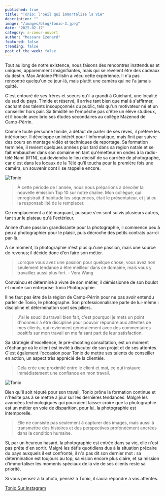 ```yaml
---
published: true
title: "Tonio: l'oeil qui immortalise la Vie"
description: ""
image: "/images/blog/tonio-3.jpeg"
date: "2025-02-17"
category: a-coeur-ouvert
author: "Messara Ezenard"
featured: false
trending: false
post_of_the_week: false
---
```


Tout au long de notre existence, nous faisons des rencontres inattendues et uniques,
apparemment insignifiantes, mais qui se révèlent être des cadeaux du destin. Max Antoine
Philistin a vécu cette expérience. Il n'a pas rencontré quelqu'un ce jour-là, mais plutôt
une caméra qui ne l'a jamais quitté.

C'est entouré de ses frères et soeurs qu'il a grandi à Guichard, une localité du sud du pays.
Timide et réservé, il arrive tant bien que mal à s'affirmer, cachant des talents insoupçonnés
du public, tels qu'un motivateur né et un conseiller hors pair. Sa timidité ne l'empêche pas
d'être un élève studieux, et il boucle avec brio ses études secondaires au collège Mazenod
de Camp-Pérrin.

Comme toute personne timide, à défaut de parler de ses rêves, il préfère les intérioriser. Il développe un intérêt pour l'informatique, mais finit par suivre des cours en montage vidéo et techniques de reportage. Sa formation terminée, il revient quelques années plus tard dans sa région natale et se fait embaucher dans son domaine en tant qu'émetteur en ondes à la radio-télé Nami (RTN), qui deviendra le lieu décisif de sa carrière de photographe, car c'est dans les locaux de la Télé qu'il toucha pour la première fois une caméra, un souvenir dont il se rappelle encore.

![Tonio](/images/blog/tonio.jpeg)

> À cette période de l'année, nous nous préparions à dévoiler la nouvelle émission Top 10 sur notre chaîne. Mon collègue, qui enregistrait d'habitude les séquences, était le présentateur, et j'ai eu la responsabilité de le remplacer.

Ce remplacement a été marquant, puisque s'en sont suivis plusieurs autres, tant sur le plateau qu'à l'extérieur.

Animé d'une passion grandissante pour la photographie, il commence peu à peu à photographier pour le plaisir, puis décroche des petits contrats par-ci par-là.

À ce moment, la photographie n'est plus qu'une passion, mais une source de revenus; il décide donc d'en faire son métier.

> Lorsque vous avez une passion pour quelque chose, vous avez non seulement tendance à être meilleur dans ce domaine, mais vous y travaillez aussi plus fort. - Vera Wang

Convaincu et déterminé à vivre de son métier, il démissionne de son boulot et monte son entreprise Tonio Photographie.

Il ne faut pas être de la région de Camp-Pérrin pour ne pas avoir entendu parler de Tonio, le photographe. Son professionnalisme parle de lui-même : discipline et détermination sont ses piliers.

> J'ai le souci du travail bien fait, c'est pourquoi je mets un point d'honneur à être discipliné pour pouvoir répondre aux attentes de mes clients, qui reviennent généralement avec des commentaires positifs sur mon travail en me faisant part de leur satisfaction.

Sa stratégie d'excellence, le pré-shooting consultation, est un moment d'échange où le client est invité à discuter de son projet et de ses attentes. C'est également l'occasion pour Tonio de mettre ses talents de conseiller en action, un aspect très apprécié de la clientèle.

> Cela crée une proximité entre le client et moi, ce qui instaure immédiatement une confiance en mon travail.

![Tonio](/images/blog/tonio-2.jpeg)

Bien qu'il soit réputé pour son travail, Tonio prône la formation continue et n'hésite pas à se mettre à jour sur les dernières tendances. Malgré les avancées technologiques qui pourraient laisser croire que la photographie est un métier en voie de disparition, pour lui, la photographie est intemporelle.

> Elle ne consiste pas seulement à capturer des images, mais aussi à transmettre des histoires et des perspectives profondément ancrées dans la condition humaine.

Si, par un heureux hasard, la photographie est entrée dans sa vie, elle n'est pas prête d'en sortir. Malgré les défis quotidiens dus à la situation précaire du pays auxquels il est confronté, il n'a pas dit son dernier mot : sa détermination est toujours au top, sa vision encore plus claire, et sa mission
d'immortaliser les moments spéciaux de la vie de ses clients reste sa priorité.

Si vous pensez à la photo, pensez à Tonio, il saura répondre à vos attentes.

[Tonio Sur Instagram](https://www.instagram.com/tonio.photography/)